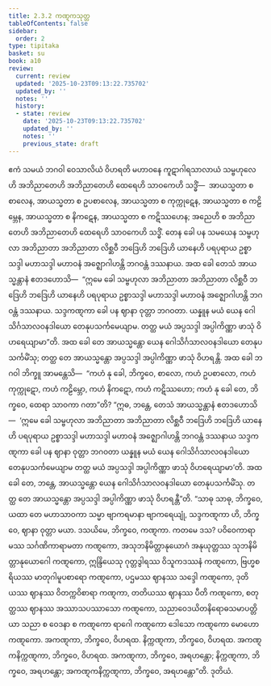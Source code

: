```yaml
---
title: 2.3.2 ကဏ္ဋကသုတ္တ
tableOfContents: false
sidebar:
  order: 2
type: tipitaka
basket: su
book: a10
review:
  current: review
  updated: '2025-10-23T09:13:22.735702'
  updated_by: ''
  notes: ''
  history:
  - state: review
    date: '2025-10-23T09:13:22.735702'
    updated_by: ''
    notes: ''
    previous_state: draft
---
```



<ReviewStatus review={frontmatter.review} showDetails={true} />

<HypothesisAnnotation frontmatter={frontmatter} />

<DynamicBreadcrumb />

<Division number="72" book="a10" e="ch" v="17" p="362">

<Paragraph number="533" book="a10">
ဧကံ သမယံ ဘဂဝါ ဝေသာလိယံ ဝိဟရတိ မဟာဝနေ ကူဋာဂါရသာလာယံ သမ္ဗဟုလေဟိ အဘိညာတေဟိ အဘိညာတေဟိ ထေရေဟိ သာဝကေဟိ သဒ္ဓိံ—  အာယသ္မတာ စ စာလေန, အာယသ္မတာ စ ဥပစာလေန, အာယသ္မတာ စ ကုက္ကုဋေန, အာယသ္မတာ စ ကဠိမ္ဘေန, အာယသ္မတာ စ နိကဋေန, အာယသ္မတာ စ ကဋိဿဟေန; အညေဟိ စ အဘိညာတေဟိ အဘိညာတေဟိ ထေရေဟိ သာဝကေဟိ သဒ္ဓိံ.
</Paragraph>

<Paragraph number="534" book="a10">
တေန ခေါ ပန သမယေန သမ္ဗဟုလာ အဘိညာတာ အဘိညာတာ လိစ္ဆဝီ ဘဒြေဟိ ဘဒြေဟိ ယာနေဟိ ပရပုရာယ ဥစ္စာသဒ္ဒါ မဟာသဒ္ဒါ မဟာဝနံ အဇ္ဈောဂါဟန္တိ ဘဂဝန္တံ ဒဿနာယ. အထ ခေါ တေသံ အာယသ္မန္တာနံ ဧတဒဟောသိ—  “ဣမေ ခေါ သမ္ဗဟုလာ အဘိညာတာ အဘိညာတာ လိစ္ဆဝီ ဘဒြေဟိ ဘဒြေဟိ ယာနေဟိ ပရပုရာယ ဥစ္စာသဒ္ဒါ မဟာသဒ္ဒါ မဟာဝနံ အဇ္ဈောဂါဟန္တိ ဘဂဝန္တံ ဒဿနာယ. သဒ္ဒကဏ္ဋကာ ခေါ ပန ဈာနာ ဝုတ္တာ ဘဂဝတာ. ယန္နူန မယံ ယေန ဂေါသိင်္ဂသာလဝနဒါယော တေနုပသင်္ကမေယျာမ. တတ္ထ မယံ အပ္ပသဒ္ဒါ အပ္ပါကိဏ္ဏာ ဖာသုံ ဝိဟရေယျာမာ”တိ. အထ ခေါ တေ အာယသ္မန္တော ယေန ဂေါသိင်္ဂသာလဝနဒါယော တေနုပသင်္ကမိံသု; တတ္ထ တေ အာယသ္မန္တော အပ္ပသဒ္ဒါ အပ္ပါကိဏ္ဏာ ဖာသုံ ဝိဟရန္တိ.
</Paragraph>

<Paragraph number="535" book="a10">
အထ ခေါ ဘဂဝါ ဘိက္ခူ အာမန္တေသိ—  “ကဟံ နု ခေါ, ဘိက္ခဝေ, စာလော, ကဟံ ဥပစာလော, ကဟံ ကုက္ကုဋော, ကဟံ ကဠိမ္ဘော, ကဟံ နိကဋော, ကဟံ ကဋိဿဟော; ကဟံ နု ခေါ တေ, ဘိက္ခဝေ, ထေရာ သာဝကာ ဂတာ”တိ?
</Paragraph>

<Paragraph number="536" book="a10">
“ဣဓ, ဘန္တေ, တေသံ အာယသ္မန္တာနံ ဧတဒဟောသိ—  ‘ဣမေ ခေါ သမ္ဗဟုလာ အဘိညာတာ အဘိညာတာ လိစ္ဆဝီ ဘဒြေဟိ ဘဒြေဟိ ယာနေဟိ ပရပုရာယ ဥစ္စာသဒ္ဒါ မဟာသဒ္ဒါ မဟာဝနံ အဇ္ဈောဂါဟန္တိ ဘဂဝန္တံ ဒဿနာယ သဒ္ဒကဏ္ဋကာ ခေါ ပန ဈာနာ ဝုတ္တာ ဘဂဝတာ ယန္နူန မယံ ယေန ဂေါသိင်္ဂသာလဝနဒါယော တေနုပသင်္ကမေယျာမ တတ္ထ မယံ အပ္ပသဒ္ဒါ အပ္ပါကိဏ္ဏာ ဖာသုံ ဝိဟရေယျာမာ’တိ. အထ ခေါ တေ, ဘန္တေ, အာယသ္မန္တော ယေန ဂေါသိင်္ဂသာလဝနဒါယော တေနုပသင်္ကမိံသု. တတ္ထ တေ အာယသ္မန္တော အပ္ပသဒ္ဒါ အပ္ပါကိဏ္ဏာ ဖာသုံ ဝိဟရန္တီ”တိ.
</Paragraph>

<Paragraph number="537" book="a10">
“သာဓု သာဓု, ဘိက္ခဝေ, ယထာ တေ မဟာသာဝကာ သမ္မာ ဗျာကရမာနာ ဗျာကရေယျုံ, သဒ္ဒကဏ္ဋကာ ဟိ, ဘိက္ခဝေ, ဈာနာ ဝုတ္တာ မယာ.
</Paragraph>

<Paragraph number="538" book="a10">
ဒသယိမေ, ဘိက္ခဝေ, ကဏ္ဋကာ. ကတမေ ဒသ? ပဝိဝေကာရာမဿ သင်္ဂဏိကာရာမတာ ကဏ္ဋကော, အသုဘနိမိတ္တာနုယောဂံ အနုယုတ္တဿ သုဘနိမိတ္တာနုယောဂေါ ကဏ္ဋကော, ဣန္ဒြိယေသု ဂုတ္တဒွါရဿ ဝိသူကဒဿနံ ကဏ္ဋကော, ဗြဟ္မစရိယဿ မာတုဂါမူပစာရော ကဏ္ဋကော, ပဌမဿ ဈာနဿ သဒ္ဒေါ ကဏ္ဋကော, ဒုတိယဿ ဈာနဿ ဝိတက္ကဝိစာရာ ကဏ္ဋကာ, တတိယဿ ဈာနဿ ပီတိ ကဏ္ဋကော, စတုတ္ထဿ ဈာနဿ အဿာသပဿာသော ကဏ္ဋကော, သညာဝေဒယိတနိရောဓသမာပတ္တိယာ သညာ စ ဝေဒနာ စ ကဏ္ဋကော ရာဂေါ ကဏ္ဋကော ဒေါသော ကဏ္ဋကော မောဟော ကဏ္ဋကော.
</Paragraph>

<Paragraph number="539" book="a10">
အကဏ္ဋကာ, ဘိက္ခဝေ, ဝိဟရထ. နိက္ကဏ္ဋကာ, ဘိက္ခဝေ, ဝိဟရထ. အကဏ္ဋကနိက္ကဏ္ဋကာ, ဘိက္ခဝေ, ဝိဟရထ. အကဏ္ဋကာ, ဘိက္ခဝေ, အရဟန္တော; နိက္ကဏ္ဋကာ, ဘိက္ခဝေ, အရဟန္တော; အကဏ္ဋကနိက္ကဏ္ဋကာ, ဘိက္ခဝေ, အရဟန္တော”တိ.

</Paragraph>
</Division>

<Paragraph number="540" type="center" book="a10">
ဒုတိယံ.
</Paragraph>
